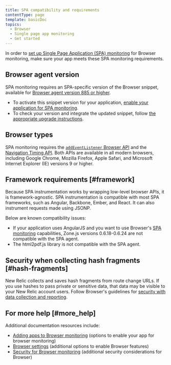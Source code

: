 ```yaml
---
title: SPA compatibility and requirements
contentType: page
template: basicDoc
topics:
  - Browser
  - Single page app monitoring
  - Get started
---
```


In order to [set up Single Page Application (SPA) monitoring](/docs/browser/single-page-app-monitoring/get-started/add-apps-single-page-app-monitoring) for Browser monitoring, make sure your app meets these SPA monitoring requirements.

## Browser agent version

SPA monitoring requires an SPA-specific version of the Browser snippet, available for [Browser agent version 885 or higher](/docs/release-notes/new-relic-browser-release-notes/browser-agent-release-notes).

* To activate this snippet version for your application, [enable your application for SPA monitoring](/docs/browser/single-page-app-monitoring/get-started/add-apps-single-page-app-monitoring).
* To check your version and integrate the updated snippet, follow [the appropriate upgrade instructions](/docs/browser/new-relic-browser/installation-configuration/upgrading-browser-agent).

## Browser types

SPA monitoring requires the [`addEventListener` Browser API](https://developer.mozilla.org/en-US/docs/Web/API/EventTarget/addEventListener) and the [Navigation Timing API](/docs/browser/new-relic-browser/browser-agent-apis/navigation-timing-api). Both APIs are available in all modern browsers, including Google Chrome, Mozilla Firefox, Apple Safari, and Microsoft Internet Explorer (IE) versions 9 or higher.

## Framework requirements [#framework]

Because SPA instrumentation works by wrapping low-level browser APIs, it is framework-agnostic. SPA instrumentation is compatible with most SPA frameworks, such as Angular, Backbone, Ember, and React. It can also instrument requests made using JSONP.

Below are known compatibility issues:

* If your application uses AngularJS and you want to use Browser's [SPA monitoring](/docs/browser/single-page-app-monitoring/get-started/welcome-single-page-app-monitoring) capabilities, Zone.js versions 0.6.18-0.6.24 are not compatible with the SPA agent.
* The html2pdf.js library is not compatible with the SPA agent.

## Security when collecting hash fragments [#hash-fragments]

New Relic collects and saves hash fragments from route change URLs. If you use hashes to pass private or sensitive data, that data may be visible to your New Relic account users. Follow Browser's guidelines for [security with data collection and reporting](/docs/browser/new-relic-browser/performance-quality/security-new-relic-browser).

## For more help [#more_help]

Additional documentation resources include:

* [Adding apps to Browser monitoring](/docs/browser/new-relic-browser/getting-started/adding-apps-new-relic-browser) (options to enable your app for browser monitoring)
* [Browser settings](/docs/browser/new-relic-browser/getting-started/browser-settings) (additional options to enable Browser features)
* [Security for Browser monitoring](/docs/browser/new-relic-browser/miscellaneous/security-new-relic-browser) (additional security considerations for Browser)
